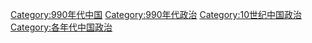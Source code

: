 [[Category:990年代中国|Category:990年代中国]]
[[Category:990年代政治|Category:990年代政治]]
[[Category:10世纪中国政治|Category:10世纪中国政治]]
[[Category:各年代中国政治|Category:各年代中国政治]]